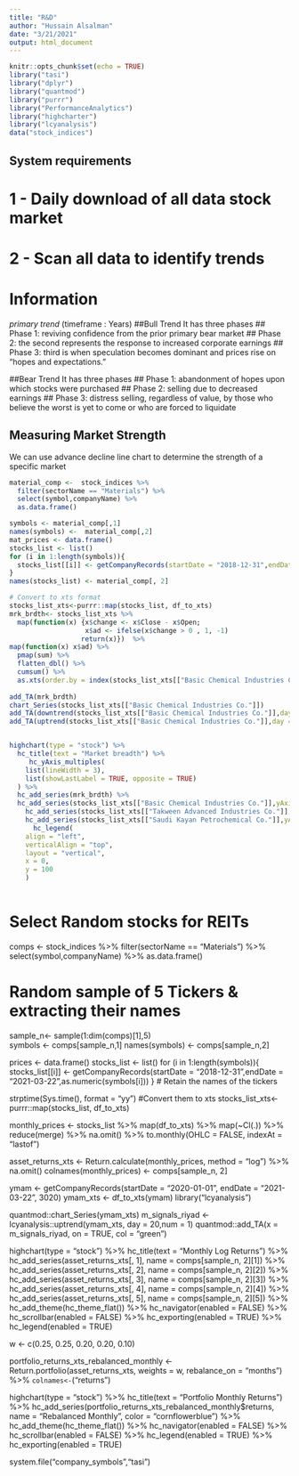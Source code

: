 ```yaml
---
title: "R&D"
author: "Hussain Alsalman"
date: "3/21/2021"
output: html_document
---
```


```r
knitr::opts_chunk$set(echo = TRUE)
library("tasi")
library("dplyr")
library("quantmod")
library("purrr")
library("PerformanceAnalytics")
library("highcharter")
library("lcyanalysis")
data("stock_indices")

```

## System requirements 
# 1 - Daily download of all data stock market
# 2 - Scan all data to identify trends  


# Information 
*primary trend* (timeframe : Years)
##Bull Trend 
It has three phases 
## Phase 1: 
reviving confidence from the prior primary bear market
## Phase 2: 
the second represents the response to increased corporate earnings
## Phase 3: 
third is when speculation becomes dominant and prices rise on “hopes and expectations.”

##Bear Trend 
It has three phases 
## Phase 1: 
abandonment of hopes upon which stocks were purchased
## Phase 2: 
selling due to decreased earnings
## Phase 3: 
distress selling, regardless of value, by those who believe the worst is yet to come or who are forced to liquidate

## Measuring Market Strength 
We can use advance decline line chart to determine the strength of a specific market 

```r
material_comp <-  stock_indices %>%
  filter(sectorName == "Materials") %>% 
  select(symbol,companyName) %>% 
  as.data.frame() 
```

```r
symbols <- material_comp[,1]
names(symbols) <-  material_comp[,2]
mat_prices <- data.frame()
stocks_list <- list()
for (i in 1:length(symbols)){
  stocks_list[[i]] <- getCompanyRecords(startDate = "2018-12-31",endDate = "2021-04-01",as.numeric(symbols[i]))
}
names(stocks_list) <- material_comp[, 2]
```

```r
# Convert to xts format
stocks_list_xts<-purrr::map(stocks_list, df_to_xts)
mrk_brdth<- stocks_list_xts %>%
  map(function(x) {x$change <- x$Close - x$Open;
                   x$ad <- ifelse(x$change > 0 , 1, -1)
                  return(x)})  %>% 
map(function(x) x$ad) %>% 
  pmap(sum) %>%
  flatten_dbl() %>% 
  cumsum() %>% 
  as.xts(order.by = index(stocks_list_xts[["Basic Chemical Industries Co."]]))
  
add_TA(mrk_brdth)
chart_Series(stocks_list_xts[["Basic Chemical Industries Co."]])
add_TA(downtrend(stocks_list_xts[["Basic Chemical Industries Co."]],day = 20,num = 2),on = TRUE, col = "red")
add_TA(uptrend(stocks_list_xts[["Basic Chemical Industries Co."]],day = 20,num = 2),on = TRUE, col = "green")


highchart(type = "stock") %>%
  hc_title(text = "Market breadth") %>%
     hc_yAxis_multiples(
    list(lineWidth = 3),
    list(showLastLabel = TRUE, opposite = TRUE)
  ) %>% 
  hc_add_series(mrk_brdth) %>% 
  hc_add_series(stocks_list_xts[["Basic Chemical Industries Co."]],yAxis = 1) %>% 
    hc_add_series(stocks_list_xts[["Takween Advanced Industries Co."]],yAxis = 1) %>% 
    hc_add_series(stocks_list_xts[["Saudi Kayan Petrochemical Co."]],yAxis = 1) %>% 
      hc_legend(
    align = "left",
    verticalAlign = "top",
    layout = "vertical",
    x = 0,
    y = 100
    )
    

```


# Select Random stocks for REITs
comps <- stock_indices %>%
  filter(sectorName == "Materials") %>% 
  select(symbol,companyName) %>% 
  as.data.frame() 


# Random sample of 5 Tickers & extracting their names
sample_n<- sample(1:dim(comps)[1],5)  
symbols <- comps[sample_n,1]
names(symbols) <-  comps[sample_n,2]

prices <- data.frame()
stocks_list <- list()
for (i in 1:length(symbols)){
  stocks_list[[i]] <- getCompanyRecords(startDate = "2018-12-31",endDate = "2021-03-22",as.numeric(symbols[i]))
}
# Retain the names of the tickers

strptime(Sys.time(), format = "yy")
#Convert them to xts 
stocks_list_xts<-purrr::map(stocks_list, df_to_xts)

monthly_prices <- stocks_list %>%
  map(df_to_xts) %>% 
  map(~Cl(.)) %>% 
  reduce(merge) %>% 
  na.omit() %>% 
  to.monthly(OHLC = FALSE, 
             indexAt = "lastof") 

asset_returns_xts <-
  Return.calculate(monthly_prices,
                   method = "log") %>%
  na.omit()
colnames(monthly_prices) <-  comps[sample_n, 2]  

ymam <- getCompanyRecords(startDate = "2020-01-01", endDate = "2021-03-22", 3020)
ymam_xts <- df_to_xts(ymam)
library("lcyanalysis")

quantmod::chart_Series(ymam_xts)
m_signals_riyad <- lcyanalysis::uptrend(ymam_xts, day = 20,num = 1)
quantmod::add_TA(x = m_signals_riyad, on = TRUE, col = "green")


highchart(type = "stock") %>%
  hc_title(text = "Monthly Log Returns") %>%
  hc_add_series(asset_returns_xts[, 1],
                name = comps[sample_n, 2][1]) %>%
  hc_add_series(asset_returns_xts[, 2],
                name = comps[sample_n, 2][2]) %>%
  hc_add_series(asset_returns_xts[, 3],
                name = comps[sample_n, 2][3]) %>%
  hc_add_series(asset_returns_xts[, 4],
                name = comps[sample_n, 2][4]) %>%
  hc_add_series(asset_returns_xts[, 5],
                name =  comps[sample_n, 2][5]) %>%
  hc_add_theme(hc_theme_flat()) %>%
  hc_navigator(enabled = FALSE) %>%
  hc_scrollbar(enabled = FALSE) %>%
  hc_exporting(enabled = TRUE) %>%
  hc_legend(enabled = TRUE)

w <- c(0.25,
       0.25,
       0.20,
       0.20,
       0.10)

portfolio_returns_xts_rebalanced_monthly <-
  Return.portfolio(asset_returns_xts,
                   weights = w,
                   rebalance_on = "months") %>%
  `colnames<-`("returns")

highchart(type = "stock") %>%
  hc_title(text = "Portfolio Monthly Returns") %>%
  hc_add_series(portfolio_returns_xts_rebalanced_monthly$returns,
                name = "Rebalanced Monthly",
                color = "cornflowerblue") %>%
  hc_add_theme(hc_theme_flat()) %>%
  hc_navigator(enabled = FALSE) %>%
  hc_scrollbar(enabled = FALSE) %>%
  hc_legend(enabled = TRUE) %>%
  hc_exporting(enabled = TRUE)

system.file("company_symbols","tasi")

